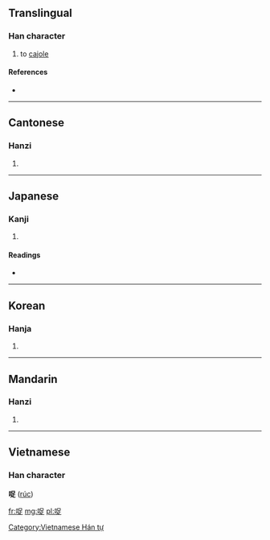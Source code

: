 ==Translingual==

===Han character===
{{Han char|rn=30|rad=口|as=07|sn=10|four=6608<sub>1</sub>|canj=口口卜人 (RRYO)}}

# to [[cajole]]

====References====
* {{Han ref|kx=0190.200|dkj=03653|dj=0410.030|hdz=10630.020|uh=54EB|ud=21739|bh=D0FB|bd=53499}}

----

==Cantonese==

===Hanzi===
{{yue-hanzi|jyut=|y=juk1}}

# {{defn|Cantonese|sort=口07}}

----

==Japanese==

===Kanji===
{{ja-kanji|grade=|rs=口07}}

# {{defn|Japanese|sort=口07}}

====Readings====
* {{ja-readings|on=[[しょく]] (shoku), [[そく]] (soku)|kun=[[こびる]] (kobiru)}}

----

==Korean==

===Hanja===
{{ko-hanja|hangeul=족|rv=jok|mr=chok}}

# {{defn|Korean|sort=口07}}

----

==Mandarin==

===Hanzi===
{{cmn-hanzi|pin=[[láng]] ([[lang2]]), [[zú]] ([[zu2]])|wg=lang<sup>2</sup>, tsu<sup>2</sup>}}
#{{defn|Mandarin|sort=口07}}

----

==Vietnamese==
===Han character===
'''哫''' ([[rúc]])

[[Category:Vietnamese Hán tự]]

[[fr:哫]]
[[mg:哫]]
[[pl:哫]]